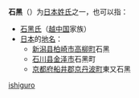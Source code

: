 '''石黑'''（{{lang-ja|いしぐろ}}）为[[日本姓氏|日本姓氏]]之一，也可以指：

* [[石黑氏|石黑氏]]（[[越中国|越中国]]家族）
* [[日本|日本]]的[[地名|地名]]：
** [[新潟县|新潟县]][[柏崎市|柏崎市]][[高柳町_(柏崎市)|高柳町]]石黑
** [[石川县|石川县]][[金泽市|金泽市]]石黑町
** [[京都府|京都府]][[船井郡|船井郡]][[京丹波町|京丹波町]]東又石黑

{{Disambig}}
[[Category:日本姓氏|ishiguro]]
